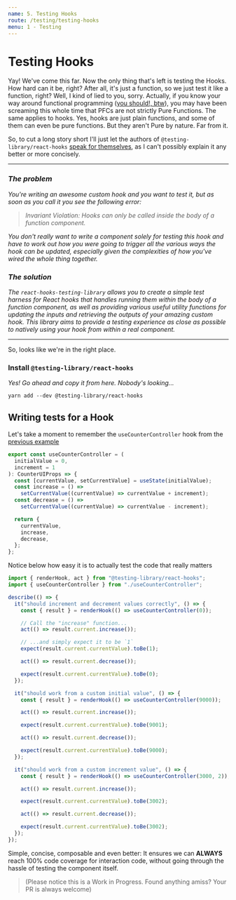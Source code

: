 ```yaml
---
name: 5. Testing Hooks
route: /testing/testing-hooks
menu: 1 - Testing
---
```


# Testing Hooks

Yay! We've come this far. Now the only thing that's left is testing the Hooks. How hard can it be, right? After all, it's just a function, so we just test it like a function, right? Well, I kind of lied to you, sorry. Actually, if you know your way around functional programming ([you should!, btw](https://mostly-adequate.gitbook.io/mostly-adequate-guide/)), you may have been screaming this whole time that PFCs are not strictly Pure Functions. The same applies to hooks. Yes, hooks are just plain functions, and some of them can even be pure functions. But they aren't Pure by nature. Far from it.

So, to cut a long story short I'll just let the authors of `@testing-library/react-hooks` [speak for themselves](https://react-hooks-testing-library.com/), as I can't possibly explain it any better or more concisely.

------
### _The problem_

_You're writing an awesome custom hook and you want to test it, but as soon as you call it you see the following error:_

> _Invariant Violation: Hooks can only be called inside the body of a function component._

_You don't really want to write a component solely for testing this hook and have to work out how you were going to trigger all the various ways the hook can be updated, especially given the complexities of how you've wired the whole thing together._

### _The solution_

_The `react-hooks-testing-library` allows you to create a simple test harness for React hooks that handles running them within the body of a function component, as well as providing various useful utility functions for updating the inputs and retrieving the outputs of your amazing custom hook. This library aims to provide a testing experience as close as possible to natively using your hook from within a real component._

------

So, looks like we're in the right place.

### Install `@testing-library/react-hooks`

_Yes! Go ahead and copy it from here. Nobody's looking..._

`yarn add --dev @testing-library/react-hooks`

## Writing tests for a Hook

Let's take a moment to remember the `useCounterController` hook from the [previous example](/testing/separating-concerns-with-hooks)

```typescript
export const useCounterController = (
  initialValue = 0,
  increment = 1
): CounterUIProps => {
  const [currentValue, setCurrentValue] = useState(initialValue);
  const increase = () =>
    setCurrentValue((currentValue) => currentValue + increment);
  const decrease = () =>
    setCurrentValue((currentValue) => currentValue - increment);

  return {
    currentValue,
    increase,
    decrease,
  };
};
```

Notice below how easy it is to actually test the code that really matters

```typescript
import { renderHook, act } from "@testing-library/react-hooks";
import { useCounterController } from "./useCounterController";

describe(() => {
  it("should increment and decrement values correctly", () => {
    const { result } = renderHook(() => useCounterController(0));

    // Call the "increase" function...
    act(() => result.current.increase());

    // ...and simply expect it to be `1`
    expect(result.current.currentValue).toBe(1);

    act(() => result.current.decrease());

    expect(result.current.currentValue).toBe(0);
  });

  it("should work from a custom initial value", () => {
    const { result } = renderHook(() => useCounterController(9000));

    act(() => result.current.increase());

    expect(result.current.currentValue).toBe(9001);

    act(() => result.current.decrease());

    expect(result.current.currentValue).toBe(9000);
  });

  it("should work from a custom increment value", () => {
    const { result } = renderHook(() => useCounterController(3000, 2));

    act(() => result.current.increase());

    expect(result.current.currentValue).toBe(3002);

    act(() => result.current.decrease());

    expect(result.current.currentValue).toBe(3002);
  });
});
```

Simple, concise, composable and even better: It ensures we can **ALWAYS** reach 100% code coverage for interaction code, without going through the hassle of testing the component itself.

> (Please notice this is a Work in Progress. Found anything amiss? Your PR is always welcome)
